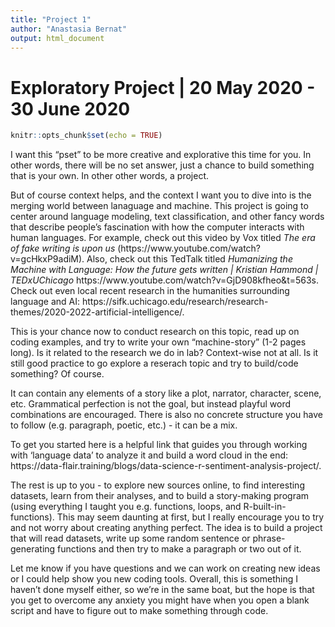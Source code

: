 ```yaml
---
title: "Project 1"
author: "Anastasia Bernat"
output: html_document
---
```

# Exploratory Project | 20 May 2020 - 30 June 2020 

```r
knitr::opts_chunk$set(echo = TRUE)
```

I want this "pset" to be more creative and explorative this time for you. In other words, there will be no set answer, just a chance to build something that is your own. In other other words, a project.

But of course context helps, and the context I want you to dive into is the merging world between lanaguage and machine. This project is going to center around language modeling, text classification, and other fancy words that describe people's fascination with how the computer interacts with human languages. For example, check out this video by Vox titled *The era of fake writing is upon us* (https://www.youtube.com/watch?v=gcHkxP9adiM). Also, check out this TedTalk titled *Humanizing the Machine with Language: How the future gets written | Kristian Hammond | TEDxUChicago* https://www.youtube.com/watch?v=GjD908kfheo&t=563s. Check out even local recent research in the humanities surrounding language and AI: https://sifk.uchicago.edu/research/research-themes/2020-2022-artificial-intelligence/.

This is your chance now to conduct research on this topic, read up on coding examples, and try to write your own "machine-story" (1-2 pages long). Is it related to the research we do in lab? Context-wise not at all. Is it still good practice to go explore a reserach topic and try to build/code something? Of course.

It can contain any elements of a story like a plot, narrator, character, scene, etc. Grammatical perfection is not the goal, but instead playful word combinations are encouraged. There is also no concrete structure you have to follow (e.g. paragraph, poetic, etc.) - it can be a mix. 

To get you started here is a helpful link that guides you through working with 'language data' to analyze it and build a word cloud in the end: https://data-flair.training/blogs/data-science-r-sentiment-analysis-project/.

The rest is up to you - to explore new sources online, to find interesting datasets, learn from their analyses, and to build a story-making program (using everything I taught you e.g. functions, loops, and R-built-in-functions). This may seem daunting at first, but I really encourage you to try and not worry about creating anything perfect. The idea is to build a project that will read datasets, write up some random sentence or phrase-generating functions and then try to make a paragraph or two out of it.

Let me know if you have questions and we can work on creating new ideas or I could help show you new coding tools. Overall, this is something I haven't done myself either, so we're in the same boat, but the hope is that you get to overcome any anxiety you might have when you open a blank script and have to figure out to make something through code. 
